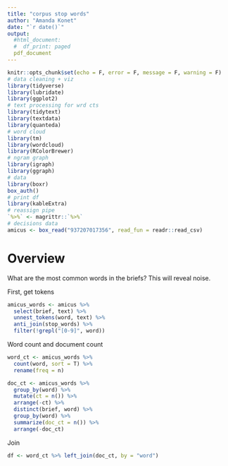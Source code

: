 ```yaml
---
title: "corpus stop words"
author: "Amanda Konet"
date: "`r date()`"
output:
  #html_document:
  #  df_print: paged
  pdf_document
---
```


```r
knitr::opts_chunk$set(echo = F, error = F, message = F, warning = F)
# data cleaning + viz
library(tidyverse)
library(lubridate)
library(ggplot2)
# text processing for wrd cts
library(tidytext)
library(textdata)
library(quanteda)
# word cloud
library(tm)
library(wordcloud)
library(RColorBrewer)
# ngram graph
library(igraph)
library(ggraph)
# data
library(boxr)
box_auth()
# print df
library(kableExtra)
# reassign pipe
`%>%` <- magrittr::`%>%`
# decisions data
amicus <- box_read("937207017356", read_fun = readr::read_csv)
```



# Overview

What are the most common words in the briefs? This will reveal noise.

First, get tokens

```r
amicus_words <- amicus %>%
  select(brief, text) %>%
  unnest_tokens(word, text) %>% 
  anti_join(stop_words) %>% 
  filter(!grepl("[0-9]", word))
```

Word count and document count 

```r
word_ct <- amicus_words %>% 
  count(word, sort = T) %>% 
  rename(freq = n)

doc_ct <- amicus_words %>% 
  group_by(word) %>% 
  mutate(ct = n()) %>% 
  arrange(-ct) %>% 
  distinct(brief, word) %>% 
  group_by(word) %>% 
  summarize(doc_ct = n()) %>% 
  arrange(-doc_ct)
```


Join 

```r
df <- word_ct %>% left_join(doc_ct, by = "word")
```

